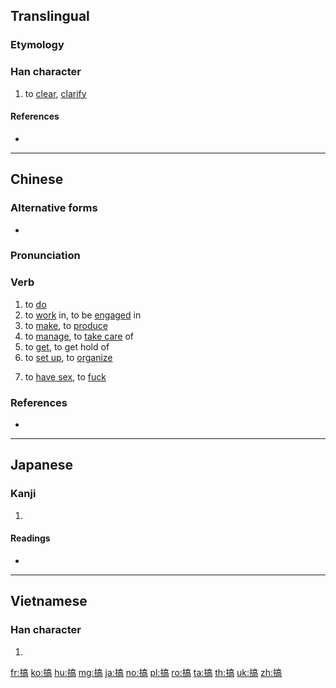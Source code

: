==Translingual==

===Etymology===
{{Han compound|扌|高|c1=s|c2=p|ls=psc}}

===Han character===
{{Han char|rn=64|rad=手|as=10|sn=13|four=50027|canj=QYRB|ids=⿰扌高}}

# to [[clear]], [[clarify]]

====References====
* {{Han ref|kx=0447.100|dkj=12489|dj=0798.020|hdz=31935.080|uh=641E|ud=25630|bh=B764|bd=46948}}

----

==Chinese==
{{zh-forms}}

===Alternative forms===
* {{qualifier|Cantonese}} {{zh-l|攪}}

===Pronunciation===
{{zh-pron
|m=gǎo |ma=zh-gǎo.ogg
|c=gaau2
|h=pfs=káu
|md=
|mn=
|w=
|mc=y
|oc=y
|cat=v
}}

===Verb===
{{zh-verb}}

# to [[do]]
# to [[work]] in, to be [[engaged]] in
# to [[make]], to [[produce]]
# to [[manage]], to [[take care]] of
# to [[get]], to get hold of
# to [[set up]], to [[organize]]
# {{lb|zh|slang}} to [[have sex]], to [[fuck]]

===References===
* {{cite web
|url=http://www.mdbg.net/chindict/chindict.php?page=worddict&wdrst=0&wdqb=搞
|title=搞
|work=MDBG English to Chinese dictionary ( Based on CC-CEDICT )
|language=Mandarin/English
|accessdate=2014-02-24}}

----

==Japanese==

===Kanji===
{{ja-kanji|grade=|rs=手10}}

# {{defn|lang=ja|sort=手10}}

====Readings====
* {{ja-readings|on=[[こう]] (kō), [[きょう]] (kyō)|kun=[[たたく]] (tataku)}}

----

==Vietnamese==

===Han character===
{{vi-hantu|[[cào]], [[cạo]], [[cảo]], [[xao]], [[quào]]|rs=手10}}

# {{defn|lang=vi|sort=手10}}

[[fr:搞]]
[[ko:搞]]
[[hu:搞]]
[[mg:搞]]
[[ja:搞]]
[[no:搞]]
[[pl:搞]]
[[ro:搞]]
[[ta:搞]]
[[th:搞]]
[[uk:搞]]
[[zh:搞]]